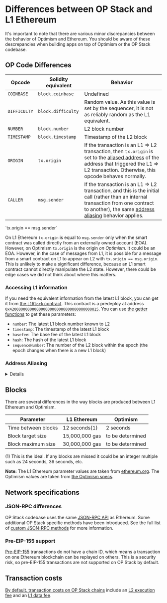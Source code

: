
# Differences between OP Stack and L1 Ethereum

It's important to note that there are various minor discrepancies between the behavior of Optimism and Ethereum.
You should be aware of these descrepancies when building apps on top of Optimism or the OP Stack codebase.

## OP Code Differences

| Opcode  | Solidity equivalent | Behavior |
| - | - | - |
| `COINBASE`	| `block.coinbase`   | Undefined |
| `DIFFICULTY` | `block.difficulty` | Random value. As this value is set by the sequencer, it is not as reliably random as the L1 equivalent. |
| `NUMBER`     | `block.number`     | L2 block number
| `TIMESTAMP`  | `block.timestamp`  | Timestamp of the L2 block
| `ORIGIN`     | `tx.origin`        | If the transaction is an L1 ⇒ L2 transaction, then `tx.origin` is set to the [aliased address](#address-aliasing) of the address that triggered the L1 ⇒ L2 transaction. Otherwise, this opcode behaves normally. |
| `CALLER`     | `msg.sender`      | If the transaction is an L1 ⇒ L2 transaction, and this is the initial call (rather than an internal transaction from one contract to another), the same [address aliasing](#address-aliasing) behavior applies.

<Callout type="info">
  `tx.origin == msg.sender`

  On L1 Ethereum `tx.origin` is equal to `msg.sender` only when the smart contract was called directly from an externally owned account (EOA).
  However, on Optimism `tx.origin` is the origin *on Optimism*.
  It could be an EOA.
  However, in the case of messages from L1, it is possible for a message from a smart contract on L1 to appear on L2 with `tx.origin == msg.origin`.
  This is unlikely to make a significant difference, because an L1 smart contract cannot directly manipulate the L2 state.
  However, there could be edge cases we did not think about where this matters.
</Callout>

### Accessing L1 information

If you need the equivalent information from the latest L1 block, you can get it from [the `L1Block` contract](https://github.com/ethereum-optimism/optimism/blob/129032f15b76b0d2a940443a39433de931a97a44/packages/contracts-bedrock/contracts/L2/L1Block.sol).
This contract is a predeploy at address [`0x4200000000000000000000000000000000000015`](https://goerli-optimism.etherscan.io/address/0x4200000000000000000000000000000000000015).
You can use [the getter functions](https://docs.soliditylang.org/en/v0.8.12/contracts.html#getter-functions) to get these parameters:

-   `number`: The latest L1 block number known to L2
-   `timestamp`: The timestamp of the latest L1 block
-   `basefee`: The base fee of the latest L1 block
-   `hash`: The hash of the latest L1 block
-   `sequenceNumber`: The number of the L2 block within the epoch (the epoch changes when there is a new L1 block)

### Address Aliasing

<details>
  Because of the behavior of the `CREATE` opcode, it is possible for a user to create a contract on L1 and on L2 that share the same address but have different bytecode.
  This can break trust assumptions, because one contract may be trusted and another be untrusted (see below).
  To prevent this problem the behavior of the `ORIGIN` and `CALLER` opcodes (`tx.origin` and `msg.sender`) differs slightly between L1 and L2.

  The value of `tx.origin` is determined as follows:

  | Call source                        | `tx.origin`                                |
  | ---------------------------------- | ------------------------------------------ |
  | L2 user (Externally Owned Account) | The user's address (same as in Ethereum)   |
  | L1 user (Externally Owned Account) | The user's address (same as in Ethereum)   |
  | L1 contract (using `CanonicalTransactionChain.enqueue`) | `L1_contract_address + 0x1111000000000000000000000000000000001111` |

  The value of `msg.sender` at the top-level (the very first contract being called) is always equal to `tx.origin`.
  Therefore, if the value of `tx.origin` is affected by the rules defined above, the top-level value of `msg.sender` will also be impacted.

  Note that in general, [`tx.origin` should *not* be used for authorization](https://docs.soliditylang.org/en/latest/security-considerations.html#tx-origin).
  However, that is a separate issue from address aliasing because address aliasing also affects `msg.sender`.

  ### Why is address aliasing an issue?

  The problem with two identical source addresses (the L1 contract and the L2 contract) is that we extend trust based on the address.
  It is possible that we will want to trust one of the contracts, but not the other.

  1.  Helena Hacker forks [Uniswap](https://uniswap.org/) to create her own exchange (on L2), called Hackswap.

      **Note:** There are actually multiple contracts in Uniswap, so this explanation is a bit simplified.
      [See here if you want additional details](https://ethereum.org/en/developers/tutorials/uniswap-v2-annotated-code/).

  2.  Helena Hacker provides Hackswap with liquidity that appears to allow for profitable arbitrage opportunities.
      For example, she can make it so that you can spend 1 [DAI](https://www.coindesk.com/price/dai/)to buy 1.1 [USDT](https://www.coindesk.com/price/tether/).
      Both of those coins are supposed to be worth exactly $1.

  3.  Nimrod Naive knows that if something looks too good to be true it probably is.
      However, he checks the Hackswap contract's bytecode and verifies it is 100% identical to Uniswap.
      He decides this means the contract can be trusted to behave exactly as Uniswap does.

  4.  Nimrod approves an allowance of 1000 DAI for the Hackswap contract.
      Nimrod expects to call the swap function on Hackswap and receive back nearly 1100 USDT.

  5.  Before Nimrod's swap transaction is sent to the blockchain, Helena Hacker sends a transaction from an L1 contract with the same address as Hackswap.
      This transaction transfers 1000 DAI from Nimrod's address to Helena Hacker's address.
      If this transaction were to come from the same address as Hackswap on L2, it would be able to transfer the 1000 DAI because of the allowance Nimrod *had* to give Hackswap in the previous step to swap tokens.

      Nimrod, despite his naivete, is protected because Optimism modified the transaction's `tx.origin` (which is also the initial `msg.sender`).
      That transaction comes from a *different* address, one that does not have the allowance.

  **Note:** It is simple to create two different contracts on the same address in different chains.
  But it is nearly impossible to create two that are different by a specified amount, so Helena Hacker can't do that.
</details>

## Blocks

There are several differences in the way blocks are produced between L1 Ethereum and Optimism.

| Parameter           | L1 Ethereum | Optimism |
| - | - | - |
| Time between blocks | 12 seconds(1)  | 2 seconds |
| Block target size   | 15,000,000 gas | to be determined |
| Block maximum size  | 30,000,000 gas | to be determined |

(1) This is the ideal.
If any blocks are missed it could be an integer multiple such as 24 seconds, 36 seconds, etc.

**Note:** The L1 Ethereum parameter values are taken from [ethereum.org](https://ethereum.org/en/developers/docs/blocks/#block-time). The Optimism values are taken from [the Optimism specs](https://github.com/ethereum-optimism/optimism/blob/129032f15b76b0d2a940443a39433de931a97a44/specs/guaranteed-gas-market.md#limiting-guaranteed-gas).

## Network specifications

### JSON-RPC differences

OP Stack codebase uses the same [JSON-RPC API](https://eth.wiki/json-rpc/API) as Ethereum.
Some additional OP Stack specific methods have been introduced.
See the full list of [custom JSON-RPC methods](/node-operators/json-rpc) for more information.

### Pre-EIP-155 support

[Pre-EIP-155](https://eips.ethereum.org/EIPS/eip-155) transactions do not have a chain ID, which means a transaction on one Ethereum blockchain can be replayed on others.
This is a security risk, so pre-EIP-155 transactions are not supported on OP Stack by default.

## Transaction costs

[By default, transaction costs on OP Stack chains](/transaction-fees/overview) include an [L2 execution fee](/transaction-fees/overview#the-l2-execution-fee) and an [L1 data fee](/transaction-fees/overview#the-l1-data-fee).

